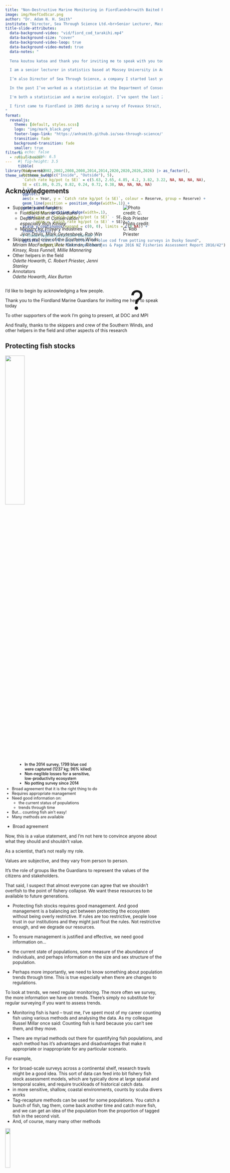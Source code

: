 ```yaml
---
title: "Non-Destructive Marine Monitoring in Fiordland<br>with Baited Remote Underwater Video (BRUV)"
image: img/ReefCodScar.png
author: "Dr. Adam N. H. Smith" 
institute: "Director, Sea Through Science Ltd.<br>Senior Lecturer, Massey University"
title-slide-attributes:
  data-background-video: "vid/fiord_cod_tarakihi.mp4"
  data-background-size: "cover"
  data-background-video-loop: true
  data-background-video-muted: true
  data-notes: "
  
  Tena koutou katoa and thank you for inviting me to speak with you today<br><br>

  I am a senior lecturer in statistics based at Massey University in Auckland<br><br>

  I’m also Director of Sea Through Science, a company I started last year for statistical consulting and marine ecological research<br><br>

  In the past I’ve worked as a statistician at the Department of Conservation in Christchurch (although I now live in Orewa north of Auckland, I am a mainlander). I've also worked in the fisheries modelling group in NIWA in Wellington.<br><br>

  I'm both a statistician and a marine ecologist. I’ve spent the last 20 something years counting fish and the analysing data<br><br>

  I first came to Fiordland in 2005 during a survey of Foveaux Strait, and then again in 2006 I was part of a big scientific survey of Fiordland on the Southern Winds. Some of you may have heard the story of when Erin Green and I were briefly joined by a great white shark while diving on Clio Rocks in Bligh Sound -- something I'll never forget.
"
format: 
  revealjs:
    theme: [default, styles.scss]
    logo: "img/mark_black.png"
    footer-logo-link: "https://anhsmith.github.io/sea-through-science/"
    transition: fade
    background-transition: fade
    smaller: true
filters: 
  - reveal-header
---
```


```r
library(tidyverse)
theme_set(theme_bw())
```


## Acknowledgements

::: {.columns}

::: {.column width="60%"} 

- Supporters and funders:
  + Fiordland Marine Guardians
  + Department of Conservation<br>_especially Rich Kinsey_
  + Ministry for Primary Industries<br>_Jean Davis, Mark Geytenbeek, Rob Win_
- Skippers and crew of the Southern Winds<br>_Miriam MacFadgen, Pete Kirkman, Richard Kinsey, Ross Funnell, Millie Mannering_
- Other helpers in the field<br>_Odette Howarth, C. Robert Priester, Jenni Stanley_
- Annotators<br>_Odette Howarth, Alex Burton_

:::

::: {.column width="30%"} 

![Photo credit: C. Rob Priester](img/rich.jpg)
:::

:::

::: notes

I'd like to begin by acknowledging a few people. 

Thank you to the Fiordland Marine Guardians for inviting me here to speak today

To other supporters of the work I'm going to present, at DOC and MPI

And finally, thanks to the skippers and crew of the Southern Winds, and other helpers in the field and other aspects of this research

:::

## Protecting fish stocks 

![](img/bluecod.jpg){.absolute top=120 right=0 width="35%"}

:::{.incremental style="font-size: 90%;"}

- Broad agreement that it is the right thing to do
- Requires appropriate management
- Need good information on:
    - the current status of populations
    - trends through time
- But... counting fish ain't easy!
- Many methods are available

:::


::: notes

- Broad agreement  

Now, this is a value statement, and I'm not here to convince anyone about what they should and shouldn't value. 

As a scientist, that's not really my role.

Values are subjective, and they vary from person to person.

It’s the role of groups like the Guardians to represent the values of the citizens and stakeholders.

That said, I suspect that almost everyone can agree that we shouldn't overfish to the point of fishery collapse. We want these resources to be available to future generations.

- Protecting fish stocks requires good management. And good management is a balancing act between protecting the ecosystem without being overly restrictive. If rules are too restrictive, people lose trust in our institutions and they might just flout the rules. Not restrictive enough, and we degrade our resources.

- To ensure management is justified and effective, we need good information on...

- the current state of populations, some measure of the abundance of individuals, and perhaps information on the size and sex structure of the population.

- Perhaps more importantly, we need to know something about population trends through time. This is true especially when there are changes to regulations. 

To look at trends, we need regular monitoring. The more often we survey, the more information we have on trends. There's simply no substitute for regular surveying if you want to assess trends.

- Monitoring fish is hard -- trust me, I've spent most of my career counting fish using various methods and analysing the data. As my colleague Russel Millar once said: Counting fish is hard because you can't see them, and they move. 

- There are myriad methods out there for quantifying fish populations, and each method has it's advantages and disadvantages that make it appropriate or inappropriate for any particular scenario. 

For example, 

- for broad-scale surveys across a continental shelf, research trawls might be a good idea. This sort of data can feed into bit fishery fish stock assessment models, which are typically done at large spatial and temporal scales, and require truckloads of historical catch data. 
- in more sensitive, shallow, coastal environments, counts by scuba divers works
- Tag-recapture methods can be used for some populations. You catch a bunch of fish, tag them, come back another time and catch more fish, and we can get an idea of the population from the proportion of tagged fish in the second visit. 
- And, of course, many many other methods

:::

:::{.fragment}
![](img/trawl.jpeg){.absolute bottom=0 left=0 width="18%"}
:::

:::{.fragment}
![](img/uvc.png){.absolute bottom=31 left="23%" width="38%"}
:::


:::{.fragment}
![](img/tag.png){.absolute bottom=31 right=0 width="34%"}
:::

## Which methods are appropriate?

![](img/bluecod.jpg){.absolute top=120 right=0 width="35%"}

Depends entirely on the context:

::: {style="font-size: 90%;"}

- Objectives
- Costs and budget
- Constraints of the physical environment and organisms' biology 
- Impacts of the method on the populations and broader ecosystem
- Quality and quantity of information provided by the method

:::

::: notes

Which methods are appropriate depends entirely on context

Firstly, the objectives are important. Everything stems from objectives. It's no use just going out and counting stuff. We need to exactly what we want to measure, and why.

Then there are the constraints posed by costs, and by the physical environment, and biology in general

The impacts of the method can be very important -- do we want to use a destructive or non-destructive method

And, of course, we need to consider the quantity and quality of the information provided, and whether that information meets our objectives.

Again, it all has to come back to the objectives, and this is one of the main reasons why I really wanted to make the trip down here and talk with you. I wanted to get a better idea of what we need to know, and whether the work that we have begun meets those needs. And, if so, how we can ensure that it continues.

:::

![](img/trawl.jpeg){.absolute bottom=0 left=0 width="18%"}

![](img/uvc.png){.absolute bottom=31 left="23%" width="38%"}

![](img/tag.png){.absolute bottom=31 right=0 width="34%"}


##  {#all-white-fifteen background-image="img/punga.jpg"}

New fishing regulations for blue cod and other species in Fiordland

::: {.fragment}
*How will we know if the new regulations are effective?*

*What is the current state of populations of blue cod and other key species?*

*How will these populations trend over the coming years?*

*Can the regulations can be relaxed in future? When?*

:::

::: {.fragment}

Answering any of these questions requires ongoing monitoring.

:::


::: notes

With that in mind, here's the broader context of the work.

As you know, earlier this year, new regulations were brought in for recreational fishing of blue cod and some other species in Fiordland.

Changes in regulations pose some important questions: 

Answering any of these questions requires ongoing monitoring.

So, what is the current state of monitoring in Fiordland?

:::


## Blue cod potting

![](img/drypot.png){width="25%"}

![](img/bluecodpot.png){width="25%"}

<div class="fragment" style="position: absolute; left: 28%; top: 13%;">

```r
#| echo: false
#| fig-width: 6.5
#| fig-height: 3.5
tibble(
  Year = c(2002,2002,2008,2008,2014,2014,2020,2020,2026,2026) |> as_factor(),
  Reserve = rep(c("Inside", "Outside"), 5),
  `Catch rate kg/pot (± SE)` = c(5.63, 2.65, 4.85, 4.2, 3.82, 3.22, NA, NA, NA, NA),
  SE = c(1.86, 0.25, 0.82, 0.24, 0.72, 0.38, NA, NA, NA, NA)
  ) |> 
  ggplot() + 
  aes(x = Year, y = `Catch rate kg/pot (± SE)`, colour = Reserve, group = Reserve) + 
  geom_line(position = position_dodge(width=.1)) +
  geom_pointrange(
    position = position_dodge(width=.1),
    aes(ymin = `Catch rate kg/pot (± SE)` - SE,
        ymax = `Catch rate kg/pot (± SE)` + SE)) +
  scale_y_continuous(expand = c(0, 0), limits = c(0,NA)) +
  theme_classic() + 
  # theme(legend.position="bottom") +
  ggtitle("Catch Per Unit Effort of blue cod from potting surveys in Dusky Sound",
          subtitle = "Data from Beentjes & Page 2016 NZ Fisheries Assessment Report 2016/42")
```

</div>


<div class="fragment" style="position: absolute; left: 28%; top: 62%; font-size: 90%;">

- In the 2014 survey, 1799 blue cod<br>were captured (1237 kg; 96% killed) 
- Non-neglible losses for a sensitive,<br>low-productivity ecosystem
- No potting survey since 2014

</div>

<div class="fragment" style="position: absolute; right: 30%; top: 22%; font-size: 6em;">

?

</div>


::: notes

The main method used to monitor blue cod fisheries is potting surveys. 

- Potting surveys were done in Dusky Sound in 2002, 2008, and 2014. Here are the Catch Per Unit Effort numbers from these surveys, measured as kg of blue cod per pot. I've split them between inside the marine reserves vs outside the marine reserves. 

No strong trend apparent there, but the last survey was a decade ago. Why?

- Potting is destructive method. It kills a lot of fish. For example, the 2014 survey captured over a tonne of blue cod, most of them  killed.

Such losses may be ok for a large scale, productive fishery from which hundreds of tonnes are taken annually, but in a sensitive, enclosed environment like the fiords, many consider potting surveys to be inappropriate. 

It is simply not fit for purpose.

- So, there has been no potting survey since 2014, a full decade ago, which means we're relying largely on anectodal evidence when making potentially contentious management decisions, which is not ideal.

Furthermore, we don't have hard data on what the current trends are for key species in Fiordland.

:::


## Blue cod potting

![](img/drypot.png){width="25%"}

![](img/bluecodpot.png){width="25%"}


<div style="position: absolute; left: 28%; top: 62%; font-size: 90%;">

- In the 2014 survey, 1799 blue cod<br>were captured (1237 kg; 96% killed) 
- Non-neglible losses for a sensitive,<br>low-productivity ecosystem
- No potting survey since 2014

</div>


![](img/BCO5_commcatch_plenary24.png){.absolute top="15%" left="28%" width="68%"}

![](img/BCO_stockmap.png){.absolute top="60%" right=0 width="18%"}

::: notes

- In the broader stock that includes Southland and Fiordland, there have been some worrying trends over the past 20 years. But this assessment is based on data from Foveaux Strait, not the inner fiords.

:::

## Blue cod potting

![](img/drypot.png){width="25%"}

![](img/bluecodpot.png){width="25%"}

:::{.absolute left="28%" top="17%"}

[![From *Fiordland Marine Guardians (2023) Proposed further amendments to fishing regulations in the Fiordland Marine Area* ](img/guardians.png)](https://www.mpi.govt.nz/dmsdocument/58060-Proposed-further-amendments-to-fishing-regulations-in-the-Fiordland-Te-Moana-o-Atawhenua-Marine-Area)

:::

::: notes

The Fiordland Marine Guardians, in a document released last year, expressed an interest in investigating alternative, non-destructive methods of surveying key species in Fiordland. They specifically mention a method called Baited Underwater Video. 

Which is where I come in.

:::


## What is a 'Stereo BRUV'?

::: {.columns}

::: {.column width="40%"} 

- Stereo Baited Remote Underwater Video
- Stainless steel frame with two video cameras pointing at a bait canister, with lights and a depth sensor
- Used around the world as a standard method of monitoring fishes

:::

::: {.column width="60%"}

![](img/BRUV2.png)

:::

:::

::: notes

Introducing the stereo baited remote underwater video

Each unit comprises a stainless steel frame with two video cameras, lights, a depth and temperature sensor, and a canister of fresh bait sticking out the front.

We have six of these units, and we throw them into the sea and leave them for just over an hour. The bait attracts fish and other animals, and we can count the organisms and record the habitat.

This has become a standard tool for monitoring fishes internationally. I've used these things for several years across New Zealand from the Kermadecs to Fiordland, as well as in several other countries, the Galapagos Islands, New Caledonia, Fiji. 

We also used this method in a global study of sharks called Global FinPrint, which surveyed sharks on coral reefs all over the world.

Why stereo? This one of the reasons why this method is so powerful...

:::

## What is a 'Stereo BRUV'?

![](img/cal.png)

::: {.absolute top=500}
- After calibration with a specialist cube and software,<br>
:::

::: notes

After calibrating a stereo BRUV with a special hardware and software, 

you can take accurate measurements of the lenghts of fish and other objects.

Much like our having two eyes allow to perceive depths.

:::

## What is a 'Stereo BRUV'?

![](img/length2.png)

::: {.absolute top=500}
- After calibration with a specialist cube and software,<br> stereo BRUVs allow for accurate measurements of lengths.
:::

## The BRUV process

```r
#| fig-height: 1
#| fig-width: 10

library(ggflowchart)
 
flow <- tibble::tibble(
   from = c("Calibration", "Fieldwork",  "Annotation"),
   to =   c("Fieldwork",   "Annotation", "Data analysis & reporting")
   )
 
ggflowchart(flow, horizontal = T, x_nudge = 0.5, y_nudge = 0.4)
```
![](img/cal1.png){.absolute top="30%" left="6%" width="15%"}
![](img/carry1.png){.absolute top="30%" left="27%" width="16%"}

![](img/event.png){.absolute top="30%" left="47%" width="17%"}


![](img/maxn_oblu.png){.absolute top="30%" left="66%" width="22%"}

::: notes

The full process of a BRUV survey involves first calibrating the cameras, which is usually done in a swimming pool. 

Then we go to the field and deploy the BRUVs. 

Each video must be annotated, which is the process of reviewing the footage and recording data on abundance, length, habitat, etc. This process takes time, sometimes several hours per video, depending on how fishy it is. We call this "annotation" rather than "analysis" so it is not confuses with the statistical analysis of the data. 

And finally, there is the data analysis and reporting.

:::

## Our work in Fiordland {#all-white background-image="img/sw.jpg"}

In 2021 and 2024, the Department of Conservation funded BRUV surveys in Fiordland.

The Ministry for Primary Industries funded the annotation of the 2024 videos.


::: notes

In 2021 and 2024, Rich Kinsey invited us on board the Southern Winds to undertake BRUV surveys in Fiordland.

MPI has also supported the work by paying for annotation of the 2024 videos.

Today, I'm going to present some of the videos and some preliminary results, mainly in the form of distribution maps. 

:::

## Fiordland 2021

```r
#| echo: false
library(mapview)
map_fiordland21 <- readRDS("map/map_fiordland21.rds")
map_fiordland21
```

90 deployments at depths of 10-95 m

::: notes

Here's a map of the sites we surveyed in 2021 -- 90 deployments across multiple fiords. This was part of a project by my former postgraduate student, Odette Howarth. 

:::


## Tamatea/Dusky Sound 2024

```r
#| echo: false
library(mapview)
map_fiordland24 <- readRDS("map/map_fiordland24.rds")
map_fiordland24
```

136 deployments at depths of 15-86 m

::: notes

Then, in 2024, Rich Kinsey at DOC commissioned us to do a more intensive survey of Tamatea/Dusky Sound, for a total of 136 deployments.

:::

## {background-video="vid/01_FLD24_S07_R04_deployandbluecod.mp4" background-video-muted="true"}

::: {#all-white}

### What did we see? 

- Blue cod 
- Tarakihi

:::

::: notes

Alright, video time. Here's a BRUV that's just been dropped overboard and is heading to the seafloor, here around 26 metres.

<<<<<<< HEAD
This particular deployment is interesting for a few reasons. There is nothing much to see when it hits the floor, but after a few moments...
=======
This one is interesting for a few reasons. There is nothing much to see when it hits the floor, but after a few moments...
>>>>>>> 55b565340b4c63bdfcb578ffef1a674efb023254

There are a lot of juvenile blue cod here. And the fact that so many turn up so quickly means that they are a lot very nearby the camera. This might indicate a habitat that is important to juvenile blue cod.

There's also a couple of tarakihi here. 

:::


## Abundance of blue cod

![](img/bluecod.jpg){.absolute top=0 right=0 height="15%"}

![](img/maxn_oblu.png)

::: notes

Here's a map of Dusky Sound showing counts of blue cod as the size of the points. Bigger points mean more blue cod were seen at that site.

The video we just saw is this one in the Tuamoana Marine Reserve (fourth from the top of line).

What do these numbers mean? The numbers are what's known as the "MaxN" count, which is the highest number seen on a single frame of the video. 

We don't just count every fish we see, because a single fish could circle the gear 100 times and get counted 100 times, and we can't tell that situation from 100 individuals going by. Hence, the conservative approach of using a single frame.

By this method, we can get some very large counts, up to 38 individual blue cod here, with an average of 5.5 per deployment. We also did some surveys for DOC in the outer Hauraki Gulf this year, and got as many as 56 snapper in one frame. 

The MaxN count from a single frame is the standard index of relative abundance that can be compared among sites and over time.

We also take measurements of lengths at different intervals, so that we can get a lot of information about the size-structure of the population.

:::


## Presence of tarakihi

![](img/tarakihi.jpg){.absolute top=0 right=0 height="15%"}

![](img/pres_tara.png)

::: notes

For other species that are not so numerous, such as tarakihi, I'm just going to show you maps of presence and absence.

Solid points are sites where we saw tarakihi; open circles are where we didn't. 

Tarakihi turned up in a more than half of the sites, throughout the fiord.

:::


## {background-video="vid/02_FLD24_s07_R04_codcraysschoolies.mp4" background-video-muted="true"}

::: {#all-white}

### What did we see? 

- Blue cod 
- Tarakihi
- School shark
- Crayfish

:::

::: notes

What else did we see?

This is the same deployment as the last video I showed you, but much later on. We can see more species have turned up, notably crayfish and school shark. There are five crays and three schoolies here.

We can also see that there are not so many juvenile blue cod, but a lot more large blue cod. This is a key advantage of the method -- it seems we get a much better view of the size structure of the population because we see whatever comes past, not just whatever gets stuck in the pot.

:::

## Presence of school shark

![](img/schoolshark.jpg){.absolute top=0 right=0 height="15%"}

![](img/pres_scho.png)

::: notes

I was very surprised at how many school shark we saw throughout the survey -- they appeared in more than half the deployments, and throughout Dusky Sound. Up to around five individuals. My PhD student, Alex Burton, is working on school sharks, so he was very excited to see this. 

We don't see school sharks anywhere close to this regularly in the outer Hauraki Gulf.

:::

## Presence of crayfish

![](img/cray.jpg){.absolute top=0 right=0 height="15%"}

![](img/pres_cray.png)

::: notes

Crayfish were also fairly widespread. 

It looks like like they were observed particularly often in the marine reserve, where they were seen in 11 out of 14 sites. They were seen much less often outside the reserve. 

Of course, confirming this difference would require a formal statistical analysis, taking into account habitats, depth, etc., and it is certainly possible. 

But I was surprised to see so many, actually. I don't know if BRUVs have ever been so successful at surveying crayfish. 

:::


## {background-video="vid/03_FLD24_S06_R01_hapuku.mp4" background-video-muted="true"}

::: {#all-white}

### What did we see? 

- Blue cod 
- Tarakihi
- School shark
- Crayfish
- Hāpuku

:::

::: notes

Everyone's favourite species with the goofy-looking underbite, the elusive hāpuku. 

:::

## Presence of hāpuku

![](img/hapuku.jpg){.absolute top=0 right=0 height="15%"}
![](img/pres_hapu.png)

::: notes

We saw hāpuku at 10 sites, only one or two individuals at each place.

It was very interesting that they were found so often right up in Supper Cove too.

:::

## {background-video="vid/05_FLD24_S06_R01_7gill.mp4" background-video-muted="true"}

::: {#all-white}

### What did we see? 

- Blue cod 
- Tarakihi
- School shark
- Crayfish
- Hāpuku
- Broadnose sevengill

:::

::: notes

Another species that turned up often was the broadnose sevengill shark, which we saw in around 32, around a quarter of the deployments.

Like this big female.

Since presenting at the FishNZ meeting, I'm now in collaboration with Alice Rogers and her postgraduate students at Victoria University, working on a project on habitats and prey of sevengill sharks in Fiordland.

I'm generally not clingy with my data. A lot of scientists are territorial, but I just want it to be used. 

:::

## Presence of sevengill shark

![](img/sevengill.jpg){.absolute top=0 right=0 height="15%"}

![](img/pres_seve.png)

::: notes

Again, this species was found throughout the fiord.

:::

## {background-video="vid/06_FLD24_S23_R04_blackcoral.mp4" background-video-muted="true"}

::: {#all-white}

### What did we see? 

- Blue cod
- Tarakihi
- School shark
- Crayfish
- Hāpuku
- Broadnose sevengill
- Black coral and gorgonians

:::


::: notes

Lyndsay Holland of the Department of Conservation's Conservation Services Programme contacted me after my presentation to FishNZ, because she was interested in where I saw black corals and gorgonians like these, so I sent her some screenshots and GPS coordinates.

:::

## Presence of black coral

![](img/blackcoral.png){.absolute top=0 right="9%" height="15%"}

![](img/pres_blac.png)

::: notes

Here's where we saw black coral

:::

## {background-video="vid/04_FLD24_S03_R04_H12-04_R02_schoolie.mp4" background-video-muted="true"}

::: {#all-white}

### What did we see? 

- Blue cod 
- Tarakihi
- School shark
- Crayfish
- Hāpuku
- Broadnose sevengill
- Black coral, gorgonians
- Much more!

:::

::: notes

We saw many, many other species. Across the survey we saw 37 species of fish alone. 

:::

## Number of fish species observed

![](img/spr.png)

::: notes

Here's a plot of how many fish species we saw in each deployment, a diversity metric known as species richness.

We saw up to 12 species of fish in a single site.

So, this really is is a wealth of information that can be mined for all sorts of interesting ecological questions.

In which depths, habitats and regions does each species occur? 

Which depths, habitats and regions support the greatest diversity?

We can look at interactions and associations among species -- which species are seen together, or not seen together?

- For example, a predator might decline alongside prey species, giving a possible explanation for that decline.

- Better able to understand ecosystem dynamics, which gives us a stronger basis for more effective, ecosystem-based management.

:::

## Advantages of BRUVs

::: {.columns}

::: {.column width="40%"} 

- Cost-effective
- Non-destructive, non-lethal
- Globally established methodology
- Standardised observation period (60 min)
- Broad depth range
- Captures a wealth of information on multiple species, size-classes, and habitats
- Permanent video archive

:::

::: {.column width="60%"}

![Photo credit: C. Rob Priester](img/rob_housings.jpg)

:::

:::

::: notes

So, what are some of the advantages of this method?

For a start, it's much cheaper than a potting survey

Importantly, it's non-destructive. No fish were harmed to bring you these data.

Because it's cost effective and non-destructive, we can do it more frequently.

It's globally established, standardised methodology. I was a co-author on a published paper that established the standardised methods.

They can access all sorts of habitats at a broad range of depths. We've sent some systems down to 1200 metres (not these ones). 

They'll record anything that goes near a BRUV, all species of all sizes, as well as habitat information. 

The fact that we have all this geographical and habitat information means that we can figure out what which areas and habitats are important to blue cod populations, at different parts of their life history.

Finally, all the videos are stored in a permanent archive. We've extracted the data that we want, but the future opportunities are endless. These videos will likely be mined for information and projects we haven't even thought of yet. 

:::


## The future [afid.io](https://www.afid.io/) {background-video="vid/AFID.mp4" background-video-loop="true"}

::: notes

The future is looking bright for these methods. 

I'm in talks with a research group in Australia called [afid.io](https://www.afid.io/) about training machine learning algorithms for automatically annotating BRUV videos taken from the NZ context, which would reduce the costs of this method even further!

:::

## Disadvantages of BRUVs {.h2right}

::: {.columns}

::: {.column width="40%"}

![](img/BRUV.png)

:::

::: { .column width="60%"} 

- Some upfront expenses (hardware and software)
- Lack of historical baseline data in Fiordland
- Cannot tell the sex of non-sexually dimorphic species (e.g., blue cod)

:::

:::

::: notes

Like any method, there are disadvantages too.

The gear is quite expensive to buy. All that specialist calibration hardware and software, there are the frames, cameras, torches, and software for annotating the videos -- it's all quite expensive. But the good news is that I have all the gear already.

We don't have much in the way of historical baselines of stereo BRUV data for Fiordland. We have two surveys using our gear, and there have been a few surveys by other groups as well, though they used different types of systems.

One disadvantage of not capturing the fish, like you do with pots, is that you cannot tell the sex of a blue cod unless you open it up and look at the gonads. 

Indeed, potting surveys suggest that heavily exploited blue cod populations are generally skewed in favour of males. This can be important information for large-scale stock assessment models, but in smaller, more enclosed areas like the fiords, this may not be as important as having good, fine scale information on abundance and size structure. 

If this information is indeed crucial, there may be other ways of obtaining it with supplementary methods. I've heard mentioned the idea of asking recreational fishers to record their catches, and even the sex of fish.

:::

## Recommendations


```r
#| fig-height: 1
#| fig-width: 11

compl <- tibble::tibble(
  name = c("Calibration", "Fieldwork","Annotation","Data analysis & reporting"),
  Funded = c("Yes", "Yes", "Yes", "No")
)

ggflowchart(flow, compl, fill = Funded, horizontal = T, x_nudge = 0.5, y_nudge = 0.4, )
```

![](img/cal1.png){.absolute top="30%" left="6%" width="15%"}
![](img/carry1.png){.absolute top="30%" left="27%" width="16%"}
![](img/event.png){.absolute top="30%" left="47%" width="17%"}
![](img/maxn_oblu.png){.absolute top="30%" left="66%" width="22%"}


::: {.absolute top="50%"}

- Ongoing monitoring of Tamatea/Dusky Sound using BRUVs (ideally every 1-3 years)

- Annotation of the 2021 BRUV data (at least for sites repeated in 2024) 

- Statistical analysis and reporting for key species

- Comparison of potting data with BRUV data

- Exploration of the potential for BRUVs and complementary methods to provide the information required by management


:::


::: notes


So where are we at now? 

So far, DOC and MPI have funded the fieldwork and annotation of the 2024 data.

We do not have any funding for the statistical analysis and reporting, and we do not have funding lined up for future surveys.

It seems to me that continuing with these surveys, even if it's just in Tamatea/Dusky Sound, is a good idea, given the sensitivity of the inner Fiordland ecosystems, concerns about population trends, and in light of recent changes to regulations. 

Much like planting trees, the best time to start a good monitoring programme is 20 years ago, the second best time to start a good monitoring programme is right now.

So that’s what we’ve done.

I don't think it would be wise to wait another decade, or even five years, to do another survey.

Establishing trends through time requires regular monitoring. There's really no way around this. 

If we wait five years between surveys, then after 15 years we'll get the bare minimum number of time points to look at trends: three. Analysis of trends requires us to quantify variability among years, which requires multiple time points.

Luckily, with BRUVs, we can do regular surveys because it's relatively cheap and non-destructive.

Every year would be ideal, but every 2-3 years would allow us to get a good idea of trends in a reasonable timeframe. 

As I mentioned earlier, the data are already being picked up by other research groups and government agencies. I can think of so many projects I'd like to do with the data. 

In particular, I'm planning to do a direct comparison of the BRUV data with the historical potting data. We can examine exactly what information is needed by management and how well each method meets those needs as part of a formal cost-benefit analysis. I have an intern student coming from France next year who is interested in this project.

We could even do paired surveys with pots and BRUVs at the same sites in future. This would mean we have overlap of data with the two methods, potentially enabling us to integrate the historical timeline of the potting surveys with current and future surveys with BRUVs.

And like I said, there may be scope to complement the BRUV data with other sources, such as from recreational fishers and citizen science initiatives like Fish Mainland. 

:::


## Discussion points

![](img/bruv.png){.absolute bottom=80 right=0 height="42%"}
![](img/ReefCodScar.png){.absolute bottom=80 left=0 height="42%"}


- Establish monitoring objectives
- Is the stereo BRUV the right tool?
- If so, how can we ensure the continuation of this work?

::: notes

Which brings me to the end of my talk. 

In this or some future meeting, I'd love to get a better idea of what the objectives of the monitoring should be. 

So we can judge whether stereo BRUVs are the right tool for the job. Do they meet our objectives? Will they tell us what we need to know? 

I see a lot of potential here for stereo BRUVs. It is a globally established, cost-effective method that can provide good data not only on the abundance, size structure, and trends of key species, but it also a wealth of other information in Fiordland, one of the world's most interesting and unique marine ecosystems. 

If there is broad agreement that this work should continue, how can we ensure that it happens? 

We've made a great start, but we have yet to secure funding to continue this work, or even report on what we've done so far. 

- DOC is very supportive but it has a tonne of projects competing for limited funding and resources
- While MPI have been supportive, I get the sense that they prioritise work on stocks that are commercially harvested; and blue cod are no longer commercially harvested in the inner fiords

So although many people see the value of this  project, there's a risk that it'll slip through the cracks of the major government agencies.

In my view, it would a shame to abandon this project after such a promising start, given the importance of monitoring to the management of these ecosystems for now and for future generations.

Thank you.

:::
